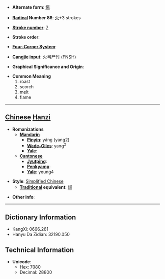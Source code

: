 * '''Alternate form''': [[煬]]

* '''[[Wiktionary:Chinese radical index| Radical]] Number 86''': [[Wiktionary:Chinese radical index 火|火]]+3 strokes

* '''[[Wiktionary:Chinese total strokes index|Stroke number]]''': [[Wiktionary:Chinese total strokes index 7|7]]

* '''Stroke order''': 

* '''[[Wiktionary:Chinese four corner index|Four-Corner System]]''': 

* '''[[Wiktionary:Chinese Cangjie index|Cangjie input]]''': 火弓尸竹 (FNSH)

* '''Graphical Significance and Origin''': 

* '''Common Meaning'''
*#roast
*# scorch
*# melt
*# flame


----

== [[Chinese]] [[Hanzi]] ==

* '''Romanizations'''
** '''[[Mandarin]]'''
*** '''[[Pinyin]]''': yáng (yang2)
*** '''[[Wade-Giles]]''': yang<sup>2</sup>
*** '''[[Yale]]''': 
** '''[[Cantonese]]'''
*** '''[[Jyutping]]''':
*** '''[[Penkyamp]]''': 
*** '''[[Yale]]''': yeung4

* '''Style''': [[Simplified Chinese]] 
** '''[[Traditional Chinese|Traditional]] equivalent''': [[煬]]

* '''Other info''': 

----

== Dictionary Information ==

* KangXi: 0666.261
* Hanyu Da Zidian: 32190.050

== Technical Information ==

* '''Unicode''':
** Hex: 7080
** Decimal: 28800